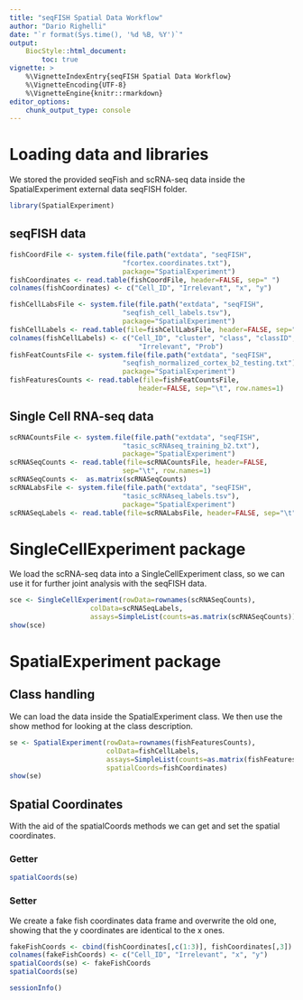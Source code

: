 ```yaml
---
title: "seqFISH Spatial Data Workflow"
author: "Dario Righelli"
date: "`r format(Sys.time(), '%d %B, %Y')`"
output: 
    BiocStyle::html_document:
        toc: true
vignette: >
    %\VignetteIndexEntry{seqFISH Spatial Data Workflow}
    %\VignetteEncoding{UTF-8}
    %\VignetteEngine{knitr::rmarkdown}
editor_options: 
    chunk_output_type: console
---
```


# Loading data and libraries

We stored the provided seqFish and scRNA-seq data inside the SpatialExperiment
external data seqFISH folder.

```r
library(SpatialExperiment)
```


## seqFISH data

```r
fishCoordFile <- system.file(file.path("extdata", "seqFISH",
                            "fcortex.coordinates.txt"), 
                            package="SpatialExperiment")
fishCoordinates <- read.table(fishCoordFile, header=FALSE, sep=" ")
colnames(fishCoordinates) <- c("Cell_ID", "Irrelevant", "x", "y")

fishCellLabsFile <- system.file(file.path("extdata", "seqFISH", 
                            "seqfish_cell_labels.tsv"),
                            package="SpatialExperiment")
fishCellLabels <- read.table(file=fishCellLabsFile, header=FALSE, sep="\t")
colnames(fishCellLabels) <- c("Cell_ID", "cluster", "class", "classID", 
                                "Irrelevant", "Prob")
fishFeatCountsFile <- system.file(file.path("extdata", "seqFISH",
                            "seqfish_normalized_cortex_b2_testing.txt"), 
                            package="SpatialExperiment")
fishFeaturesCounts <- read.table(file=fishFeatCountsFile, 
                                header=FALSE, sep="\t", row.names=1)
```

## Single Cell RNA-seq data

```r
scRNACountsFile <- system.file(file.path("extdata", "seqFISH", 
                            "tasic_scRNAseq_training_b2.txt"),
                            package="SpatialExperiment")
scRNASeqCounts <- read.table(file=scRNACountsFile, header=FALSE, 
                            sep="\t", row.names=1)
scRNASeqCounts <-  as.matrix(scRNASeqCounts)
scRNALabsFile <- system.file(file.path("extdata", "seqFISH", 
                            "tasic_scRNAseq_labels.tsv"),
                            package="SpatialExperiment")
scRNASeqLabels <- read.table(file=scRNALabsFile, header=FALSE, sep="\t")
```

# SingleCellExperiment package

We load the scRNA-seq data into a SingleCellExperiment class, so we can use it
for further joint analysis with the seqFISH data.

```r
sce <- SingleCellExperiment(rowData=rownames(scRNASeqCounts), 
                    colData=scRNASeqLabels,
                    assays=SimpleList(counts=as.matrix(scRNASeqCounts)))
show(sce)
```


# SpatialExperiment package


## Class handling

We can load the data inside the SpatialExperiment class.
We then use the show method for looking at the class description.

```r
se <- SpatialExperiment(rowData=rownames(fishFeaturesCounts),
                        colData=fishCellLabels,
                        assays=SimpleList(counts=as.matrix(fishFeaturesCounts)),
                        spatialCoords=fishCoordinates)
show(se)
```


## Spatial Coordinates

With the aid of the spatialCoords methods we can get and set the spatial coordinates.

### Getter

```r
spatialCoords(se)
```

### Setter

We create a fake fish coordinates data frame and overwrite the old one,
showing that the y coordinates are identical to the x ones.

```r
fakeFishCoords <- cbind(fishCoordinates[,c(1:3)], fishCoordinates[,3])
colnames(fakeFishCoords) <- c("Cell_ID", "Irrelevant", "x", "y")
spatialCoords(se) <- fakeFishCoords
spatialCoords(se)
```

```r
sessionInfo()
```

